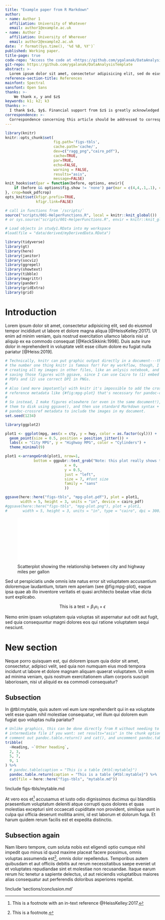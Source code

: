 ```yaml
---
title: "Example paper from R Markdown"
author:
- name: Author 1
  affiliation: University of Whatever
  email: author1@example.ac.uk
- name: Author 2
  affiliation: University of Wherever
  email: author2@example2.ac.uk
date: `r format(Sys.time(), '%d %B, %Y')`
published: Working paper.
title-page: true
code-repo: "Access the code at <https://github.com/ygalanak/DataAnalysisTemplate>"
git-repo: https://github.com/ygalanak/DataAnalysisTemplate
abstract: >-
  Lorem ipsum dolor sit amet, consectetur adipisicing elit, sed do eiusmod tempor incididunt ut labore et dolore magna aliqua. Ut enim ad minim veniam, quis nostrud exercitation ullamco laboris nisi ut aliquip ex ea commodo consequat. Duis aute irure dolor in reprehenderit in voluptate velit esse cillum dolore eu fugiat nulla pariatur. Excepteur sint occaecat cupidatat non proident, sunt in culpa qui officia deserunt mollit anim id est laborum
reference-section-title: References
mainfont: Spectral
sansfont: Open Sans
thanks: >-
    We thank x, y and $z$
keywords: k1; k2; k3
thanks: >-
  I thank $x$, $y$. Financial support from $z$ is greatly acknowledged.
correspondence: >-
  Correspondence concerning this article should be addressed to corresponding author. Contact: <author1@example.ac.uk>.
---
```


<!-- rmd-paper.md is generated from rmd-paper.Rmd. Only edit the .Rmd file, *not* the .md file. -->

```r
library(knitr)
knitr::opts_chunk$set(
                      fig.path='figs-tbls',
                      cache.path='cache/',
                      dev=c("ragg_png","cairo_pdf"),
                      cache=TRUE,
                      par=TRUE,
                      echo=FALSE,
                      warning = FALSE,
                      results="asis",
                      message=FALSE)
knit_hooks$set(par = function(before, options, envir){
    if (before && options$fig.show != 'none') par(mar = c(4,4,.1,.1), cex.lab = .95, cex.axis = .9, mgp = c(2, .7, 0), tcl = -.3)
}, crop=hook_pdfcrop)
opts_knit$set(kfigr.prefix=TRUE,
              kfigr.link=FALSE)

# call in functions from `/scripts/`
source("scripts/001-HelperFunctions.R", local = knitr::knit_global())
# or sys.source("scripts/001-HelperFunctions.R", envir = knitr::knit_global())

# Load objects in study1.RData into my workspace
#load(file = "data/derived/myDerivedData.RData")
```

```r
library(tidyverse)
library(gt)
library(here)
library(janitor)
library(socviz)
library(ggrepel)
library(showtext)
library(tibble)
library(magrittr)
library(pander)
library(gridExtra)
library(grid)
```

# Introduction

Lorem ipsum dolor sit amet, consectetur adipisicing elit, sed do eiusmod tempor incididunt ut labore et dolore magna aliqua [@HeissKelley:2017]. Ut enim ad minim veniam, quis nostrud exercitation ullamco laboris nisi ut aliquip ex ea commodo consequat [@KeckSikkink:1998]. Duis aute irure dolor in reprehenderit in voluptate velit esse cillum dolore eu fugiat nulla pariatur [@Heiss:2019].

```r
# Technically, knitr can put graphic output directly in a document---that's like
# the number one thing knitr is famous for! For my workflow, though, I like
# creating all my images in other files, like an anlysis notebook, and then
# saving those figures with ggsave, since I can use Cairo to (1) embed fonts in
# PDFs and (2) use correct DPI in PNGs.
#
# Also (and more impotantly) with knitr it's impossible to add the cross
# reference metadata like {#fig:mpg-plot} that's necessary for pandoc-crossref.
#
# So instead, I make figures elsewhere (or even in the same document!), save
# them to disk using ggsave(), and then use standard Markdown syntax +
# pandoc-crossref metadata to include the images in my document.
set.seed(1234)

library(ggplot2)

plot1 <- ggplot(mpg, aes(x = cty, y = hwy, color = as.factor(cyl))) +
  geom_point(size = 0.5, position = position_jitter()) +
  labs(x = "City MPG", y = "Highway MPG", color = "Cylinders") +
  theme_minimal(9)

plot1 <-arrangeGrob(plot1, nrow=1,
             bottom = ggpubr::text_grob("Note: this plot really shows the same information, and is really very very very very long. \nSource: Own elaboration based on data",
                           x = 0,
                           y = 0.5,
                           just = "left", 
                           size = 7, #font size
                           family = "sans"
                           ))

ggsave(here::here("figs-tbls", "mpg-plot.pdf"), plot = plot1,
       width = 5, height = 3, units = "in", device = cairo_pdf)
#ggsave(here::here("figs-tbls", "mpg-plot.png"), plot = plot1,
#       width = 5, height = 3, units = "in", type = "cairo", dpi = 300)
```

![Scatterplot showing the relationship between city and highway miles per gallon](figs-tbls/mpg-plot.pdf){#fig:mpg-plot}


Sed ut perspiciatis unde omnis iste natus error sit voluptatem accusantium doloremque laudantium, totam rem aperiam (see @fig:mpg-plot), eaque ipsa quae ab illo inventore veritatis et quasi architecto beatae vitae dicta sunt explicabo. 

$$ 
\text{This is a test} = \beta_1 x_1 + \epsilon 
$$

Nemo enim ipsam voluptatem quia voluptas sit aspernatur aut odit aut fugit, sed quia consequuntur magni dolores eos qui ratione voluptatem sequi nesciunt. 

# New section

Neque porro quisquam est, qui dolorem ipsum quia dolor sit amet, consectetur, adipisci velit, sed quia non numquam eius modi tempora incidunt ut labore et dolore magnam aliquam quaerat voluptatem. Ut enim ad minima veniam, quis nostrum exercitationem ullam corporis suscipit laboriosam, nisi ut aliquid ex ea commodi consequatur? 

## Subsection

In @tbl:mytable, quis autem vel eum iure reprehenderit qui in ea voluptate velit esse quam nihil molestiae consequatur, vel illum qui dolorem eum fugiat quo voluptas nulla pariatur?

```r
# Unlike graphics, this can be done directly from R without needing to save an
# intermediate file if you want: set results="asis" in the chunk options,
# comment out pandoc.table.return() and cat(), and uncomment pandoc.table()
tribble(
  ~Heading, ~`Other heading`,
  2, 3,
  5, 7,
  9, 1
) %>%
  # pandoc.table(caption = "This is a table {#tbl:mytable}")
  pandoc.table.return(caption = "This is a table {#tbl:mytable}") %>% 
  cat(file = here::here("figs-tbls", "mytable.md"))
```

!include figs-tbls/mytable.md

At vero eos et^[This is a footnote with an in-text reference @HeissKelley:2017.] accusamus et iusto odio dignissimos ducimus qui blanditiis praesentium voluptatum deleniti atque corrupti quos dolores et quas molestias excepturi sint occaecati cupiditate non provident, similique sunt in culpa qui officia deserunt mollitia animi, id est laborum et dolorum fuga. Et harum quidem rerum facilis est et expedita distinctio. 

## Subsection again

Nam libero tempore, cum soluta nobis est eligendi optio cumque nihil impedit quo minus id quod maxime placeat facere possimus, omnis voluptas assumenda est^[This is a footnote.], omnis dolor repellendus. Temporibus autem quibusdam et aut officiis debitis aut rerum necessitatibus saepe eveniet ut et voluptates repudiandae sint et molestiae non recusandae. Itaque earum rerum hic tenetur a sapiente delectus, ut aut reiciendis voluptatibus maiores alias consequatur aut perferendis doloribus asperiores repellat.

!include 'sections/conclusion.md'
